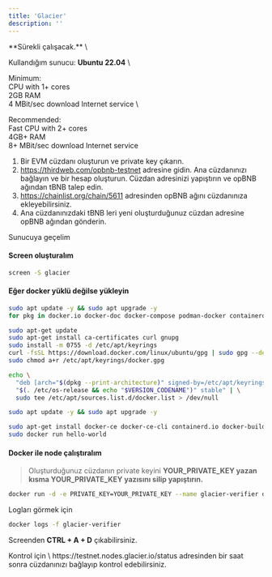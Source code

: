 ```yaml
---
title: 'Glacier'
description: ''
---
```


<Info>
**Sürekli çalışacak.** \

Kullandığım sunucu: **Ubuntu 22.04** \

Minimum: \
CPU with 1+ cores \
2GB RAM \
4 MBit/sec download Internet service \

Recommended: \
Fast CPU with 2+ cores \
4GB+ RAM \
8+ MBit/sec download Internet service
</Info>


1. Bir EVM cüzdanı oluşturun ve private key çıkarın.
2. https://thirdweb.com/opbnb-testnet adresine gidin. Ana cüzdanınızı bağlayın ve bir hesap oluşturun. Cüzdan adresinizi yapıştırın ve opBNB ağından tBNB talep edin.
3. https://chainlist.org/chain/5611 adresinden opBNB ağını cüzdanınıza ekleyebilirsiniz.
4. Ana cüzdanınızdaki tBNB leri yeni oluşturduğunuz cüzdan adresine opBNB ağından gönderin.

Sunucuya geçelim

#### Screen oluşturalım

```bash
screen -S glacier
```

#### Eğer docker yüklü değilse yükleyin

```bash
sudo apt update -y && sudo apt upgrade -y
for pkg in docker.io docker-doc docker-compose podman-docker containerd runc; do sudo apt-get remove $pkg; done

sudo apt-get update
sudo apt-get install ca-certificates curl gnupg
sudo install -m 0755 -d /etc/apt/keyrings
curl -fsSL https://download.docker.com/linux/ubuntu/gpg | sudo gpg --dearmor -o /etc/apt/keyrings/docker.gpg
sudo chmod a+r /etc/apt/keyrings/docker.gpg

echo \
  "deb [arch="$(dpkg --print-architecture)" signed-by=/etc/apt/keyrings/docker.gpg] https://download.docker.com/linux/ubuntu \
  "$(. /etc/os-release && echo "$VERSION_CODENAME")" stable" | \
  sudo tee /etc/apt/sources.list.d/docker.list > /dev/null

sudo apt update -y && sudo apt upgrade -y

sudo apt-get install docker-ce docker-ce-cli containerd.io docker-buildx-plugin docker-compose-plugin
sudo docker run hello-world
```

#### Docker ile node çalıştıralım

> Oluşturduğunuz cüzdanın private keyini **YOUR_PRIVATE_KEY yazan kısma YOUR_PRIVATE_KEY yazısını silip yapıştırın.**

```bash
docker run -d -e PRIVATE_KEY=YOUR_PRIVATE_KEY --name glacier-verifier docker.io/glaciernetwork/glacier-verifier:v0.0.1
```

Logları görmek için
```bash
docker logs -f glacier-verifier
```

Screenden **CTRL + A + D** çıkabilirsiniz.


<Info>
Kontrol için \
https://testnet.nodes.glacier.io/status adresinden bir saat sonra cüzdanınızı bağlayıp kontrol edebilirsiniz.
</Info>